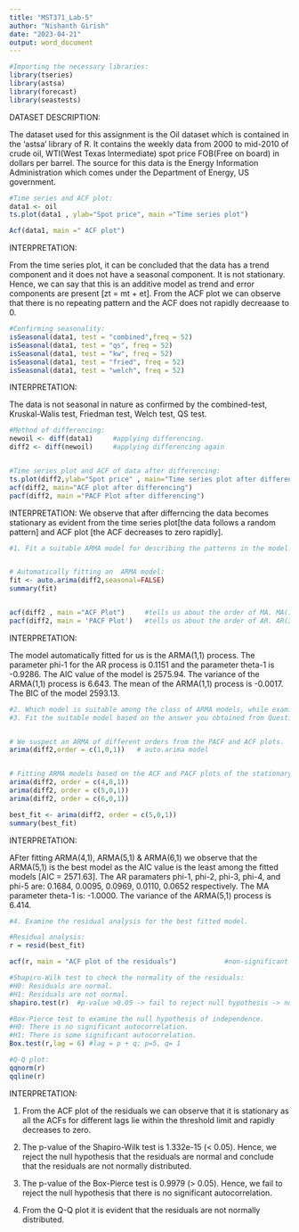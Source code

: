 ---
title: "MST371_Lab-5"
author: "Nishanth Girish"
date: "2023-04-21"
output: word_document
---

```{r}
#Importing the necessary libraries:
library(tseries)
library(astsa)
library(forecast)
library(seastests)
```

DATASET DESCRIPTION:

The dataset used for this assignment is the Oil dataset which is contained in the ‘astsa’ library of R. It contains the weekly data from 2000 to mid-2010 of crude oil, WTI(West Texas Intermediate) spot price FOB(Free on board) in dollars per barrel. The source for this data is the Energy Information Administration which comes under the Department of Energy, US government.

```{r}
#Time series and ACF plot:
data1 <- oil
ts.plot(data1 , ylab="Spot price", main ="Time series plot")

Acf(data1, main =" ACF plot")
```

INTERPRETATION:

From the time series plot, it can be concluded that the data has a trend component and it does not have a seasonal component. It is not stationary. Hence, we can say that this is an additive model as trend and error components are present [zt = mt +  et].
From the ACF plot we can observe that there is no repeating pattern and the ACF does not rapidly decreaase to 0.

```{r}
#Confirming seasonality:
isSeasonal(data1, test = "combined",freq = 52)
isSeasonal(data1, test = "qs", freq = 52)
isSeasonal(data1, test = "kw", freq = 52)
isSeasonal(data1, test = "fried", freq = 52)
isSeasonal(data1, test = "welch", freq = 52)
```

INTERPRETATION:

The data is not  seasonal in nature as confirmed by the combined-test, Kruskal-Walis test, Friedman test, Welch test, QS test.

```{r}
#Method of differencing:
newoil <- diff(data1)     #applying differencing.
diff2 <- diff(newoil)     #applying differencing again


#Time series plot and ACF of data after differencing:
ts.plot(diff2,ylab="Spot price" , main="Time series plot after differencing")
acf(diff2, main="ACF plot after differencing")
pacf(diff2, main ="PACF Plot after differencing")
```

INTERPRETATION:
We observe that after differncing the data becomes stationary as evident from the time series plot[the data follows a random pattern] and ACF plot [the ACF decreases to zero rapidly].

```{r}
#1. Fit a suitable ARMA model for describing the patterns in the model. Draw your conclusions.


# Automatically fitting an  ARMA model:
fit <- auto.arima(diff2,seasonal=FALSE)     
summary(fit)


acf(diff2 , main ="ACF Plot")     #tells us about the order of MA. MA(1)
pacf(diff2, main = 'PACF Plot')   #tells us about the order of AR. AR(3)
```

INTERPRETATION:

The model automatically fitted for us is the ARMA(1,1) process. The parameter phi-1 for the AR process is  0.1151 and the parameter theta-1 is -0.9286. The AIC value of the model is 2575.94. The variance of the ARMA(1,1) process is 6.643. The mean of the ARMA(1,1) process is -0.0017. The BIC of the model 2593.13.

```{r}
#2. Which model is suitable among the class of ARMA models, while examining the ACF and PACF plot of the stationary data? 
#3. Fit the suitable model based on the answer you obtained from Question No.2. Can you say it is the best fitted model for the given data?


# We suspect an ARMA of different orders from the PACF and ACF plots.
arima(diff2,order = c(1,0,1))   # auto.arima model


# Fitting ARMA models based on the ACF and PACF plots of the stationary data:
arima(diff2, order = c(4,0,1))
arima(diff2, order = c(5,0,1))
arima(diff2, order = c(6,0,1))
```

```{r}
best_fit <- arima(diff2, order = c(5,0,1))
summary(best_fit)
```

INTERPRETATION:

AFter fitting ARMA(4,1), ARMA(5,1) & ARMA(6,1) we observe that the ARMA(5,1) is the best model as the  AIC value is the least among the fitted models [AIC = 2571.63].
The AR paramaters phi-1, phi-2, phi-3, phi-4, and phi-5 are: 0.1684, 0.0095, 0.0969, 0.0110, 0.0652 respectively. The MA parameter theta-1 is: -1.0000.
The variance of the ARMA(5,1) process is 6.414. 

```{r}
#4. Examine the residual analysis for the best fitted model.

#Residual analysis:
r = resid(best_fit)

acf(r, main = "ACF plot of the residuals")            #non-significant acf at different lags.

#Shapiro-Wilk test to check the normality of the residuals:
#H0: Residuals are normal.
#H1: Residuals are not normal.
shapiro.test(r)  #p-value >0.05 -> fail to reject null hypothesis -> normal residuals

#Box-Pierce test to examine the null hypothesis of independence.
#H0: There is no significant autocorrelation.
#H1: There is some significant autocorrelation.
Box.test(r,lag = 6) #lag = p + q; p=5, q= 1

#Q-Q plot:
qqnorm(r)
qqline(r)
```

INTERPRETATION:

1. From the ACF plot of the residuals we can observe that it is stationary as all the ACFs for different lags lie within the threshold limit and rapidly decreases to zero.

2. The p-value of the Shapiro-Wilk test is 1.332e-15 (< 0.05). Hence, we reject the null hypothesis that the residuals are normal and conclude that the residuals are not normally distributed.

3. The p-value of the Box-Pierce test is 0.9979 (> 0.05). Hence, we fail to reject the null hypothesis that there is no significant autocorrelation.

4. From the Q-Q plot it is evident that the residuals are not normally distributed.